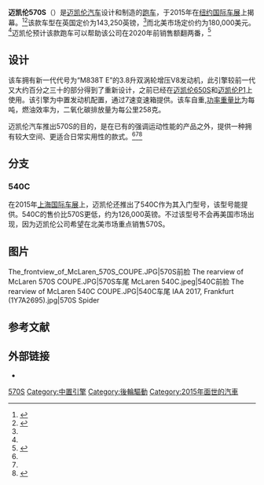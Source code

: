 {{Infobox automobile
| name           = 迈凯伦570S
| image          = McLaren 570S 1.jpg
| manufacturer   = [[迈凯伦汽车|迈凯伦汽车]]
| aka            =
| production     = 2015年至今
| assembly       = 英国萨里郡沃金
| class          = [[跑车|跑车]]
| body_style     = 两门跑车
| layout         = [[中置后驱|中置后驱]]
| platform       =
| engine         = 3.8 L 双涡轮{{Link-en|M838T E|McLaren M838T engine}} V8 引擎<ref name="autocar.co.uk">{{cite web|title=New McLaren 570S Coupé - pricing, specifications and pictures|url=http://www.autocar.co.uk/car-news/motor-shows-new-york-motor-show/new-mclaren-570s-coup%C3%A9-pricing-specifications-and-pictures|website=Autocar.com|accessdate=2015-04-07|archive-date=2016-04-21|archive-url=https://web.archive.org/web/20160421093221/http://www.autocar.co.uk/car-news/motor-shows-new-york-motor-show/new-mclaren-570s-coup%C3%A9-pricing-specifications-and-pictures|dead-url=no}}</ref>
| transmission   = 7速{{Link-en|Graziano|Graziano Trasmissioni}} SSG [[双离合变速箱|双离合变速箱]]<ref name="motorauthority">{{cite web|title=First McLaren Sports Series Member Is The 570S Coupe: Official|url=http://www.motorauthority.com/news/1097306_first-mclaren-sports-series-member-is-the-570s-coupe-official|date=2015-03-25|first=Viknesh|last=Vijayenthiran|website=Motor Authority|accessdate=2015-04-07|archive-date=2020-08-13|archive-url=https://web.archive.org/web/20200813024146/https://www.motorauthority.com/news/1097306_first-mclaren-sports-series-member-is-the-570s-coupe-official|dead-url=no}}</ref>
| wheelbase      = {{convert|105.1|in|mm|0}}
| length         = {{convert|178.3|in|mm|0}}
| width          = {{convert|75.4|in|mm|0}}
| height         = {{convert|47.3|in|mm|0}}
| weight         = {{convert|3200|lb|kg|0}}<ref name="c&d">{{cite web|title=McLaren 570S Coupe|url=http://www.caranddriver.com/mclaren/570s-coupe|website=Car and Driver|accessdate=2015-11-10|archive-date=2015-12-29|archive-url=https://web.archive.org/web/20151229001641/http://www.caranddriver.com/mclaren/570s-coupe|dead-url=no}}</ref>
| related        = 
| successor      =
| designer       = 
| sp             = 
}}

'''迈凯伦570S'''（{{lang-en|'''McLaren 570S'''}}）是[[迈凯伦汽车|迈凯伦汽车]]设计和制造的[[跑车|跑车]]，于2015年在[[纽约国际车展|纽约国际车展]]上揭幕。<ref>{{cite web|title=McLaren To Debut 570S Coupe At New York Auto Show|url=http://www.forbes.com/sites/aliciaadamczyk/2015/03/29/mclaren-to-debut-570s-coupe-at-new-york-auto-show/|date=2015-03-29|first=Alicia|last=Adamczyk|website=[[Forbes|Forbes]]|accessdate=2015-03-30|archive-date=2021-01-15|archive-url=https://web.archive.org/web/20210115161353/https://www.forbes.com/sites/aliciaadamczyk/2015/03/29/mclaren-to-debut-570s-coupe-at-new-york-auto-show/|dead-url=no}}</ref><ref>{{cite web|title=The McLaren 570S is the Sports Series first car|url=http://www.roadandtrack.com/car-shows/new-york-auto-show/news/a25375/the-mclaren-570s-is-the-sports-series-first-car/|date=2015-03-25|first=Alex|last=Nunez|website=Road and Track|accessdate=2015-03-30|archive-date=2021-01-26|archive-url=https://web.archive.org/web/20210126151249/https://www.roadandtrack.com/car-shows/new-york-auto-show/news/a25375/the-mclaren-570s-is-the-sports-series-first-car/|dead-url=no}}</ref>该款车型在英国定价为143,250英镑，<ref name="autocar.co.uk"/>而北美市场定价约为180,000美元。<ref name="autocar.co.uk"/>迈凯伦预计该款跑车可以帮助该公司在2020年前销售额翻两番，<ref>{{cite web|title=McLaren Unveils Its 570S Coupe, the Brand’s First Sports Car|url=http://www.bloomberg.com/news/articles/2015-03-30/mclaren-unveils-its-570s-coupe-the-brand-s-first-sports-car|date=2015-03-30|first=Hannah|last=Elliott|website=Bloomberg News|accessdate=2015-03-30|archive-date=2019-12-02|archive-url=https://web.archive.org/web/20191202130045/https://www.bloomberg.com/news/articles/2015-03-30/mclaren-unveils-its-570s-coupe-the-brand-s-first-sports-car|dead-url=no}}</ref>

== 设计 ==
该车拥有新一代代号为“M838T E”的3.8升双涡轮增压V8发动机，此引擎较前一代又大约百分之三十的部分得到了重新设计，之前已经在[[迈凯伦650S|迈凯伦650S]]和[[迈凯伦P1|迈凯伦P1]]上使用。该引擎为中置发动机配置，通过7速变速箱提供{{convert|562|bhp}}。该车自重{{convert|1313|kg}},[[功率重量比|功率重量比]]为每吨{{convert|428|bhp}}，燃油效率为{{convert|25.5|mpgimp}}，二氧化碳排放量为每公里258克。

迈凯伦汽车推出570S的目的，是在已有的强调运动性能的产品之外，提供一种拥有较大空间、更适合日常实用性的款式。<ref name="autocar.co.uk"/><ref name="motorauthority"/><ref>{{cite web|title=The McLaren 570S|url=http://cars.mclaren.com/featured-articles/the-mclaren-570s.html|website=mclaren.com|accessdate=2015-04-07|archive-url=https://web.archive.org/web/20171201040931/http://cars.mclaren.com/featured-articles/the-mclaren-570s.html|archive-date=2017-12-01|dead-url=yes}}</ref>

== 分支 ==
=== 540C ===
在2015年[[上海国际汽车工业博览会|上海国际车展]]上，迈凯伦还推出了540C作为其入门型号，该型号能提供{{convert|533|bhp}}。540C的售价比570S更低，约为126,000英镑。不过该型号不会再美国市场出现，因为迈凯伦公司希望在北美市场重点销售570S。

== 图片 ==
<gallery>
The_frontview_of_McLaren_570S_COUPE.JPG|570S前脸
The rearview of McLaren 570S COUPE.JPG|570S车尾
McLaren 540C.jpeg|540C前脸
The rearview of McLaren 540C COUPE.JPG|540C车尾
IAA 2017, Frankfurt (1Y7A2695).jpg|570S Spider
</gallery>

== 参考文献 ==
{{reflist}}

== 外部链接 ==
*{{url|http://cars.mclaren.com/|迈凯伦汽车官方网站}}
{{McLaren}}
[[Category:迈凯伦车款|570S]]
[[Category:中置引擎|Category:中置引擎]]
[[Category:後輪驅動|Category:後輪驅動]]
[[Category:2015年面世的汽車|Category:2015年面世的汽車]]